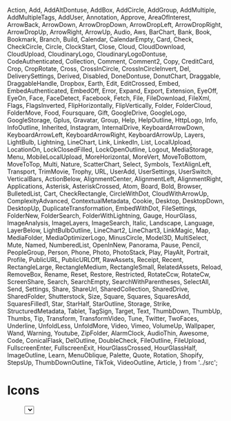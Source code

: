 
  Action,
  Add,
  AddAltDontuse,
  AddBox,
  AddCircle,
  AddGroup,
  AddMultiple,
  AddMultipleTags,
  AddUser,
  Annotation,
  Approve,
  AreaOfInterest,
  ArrowBack,
  ArrowDown,
  ArrowDropDown,
  ArrowDropLeft,
  ArrowDropRight,
  ArrowDropUp,
  ArrowRight,
  ArrowUp,
  Audio,
  Aws,
  BarChart,
  Bank,
  Book,
  Bookmark,
  Branch,
  Build,
  Calendar,
  CalendarEmpty,
  Card,
  Check,
  CheckCircle,
  Circle,
  ClockStart,
  Close,
  Cloud,
  CloudDownload,
  CloudUpload,
  CloudinaryLogo,
  CloudinaryLogoDontuse,
  CodeAuthenticated,
  Collection,
  Comment,
  Comment2,
  Copy,
  CreditCard,
  Crop,
  CropRotate,
  Cross,
  CrossInCircle,
  CrossInCircleInvert,
  Del,
  DeliverySettings,
  Derived,
  Disabled,
  DoneDontuse,
  DonutChart,
  Draggable,
  DraggableHandle,
  Dropbox,
  Earth,
  Edit,
  EditCrossed,
  Embed,
  EmbedAuthenticated,
  EmbedOff,
  Error,
  Expand,
  Export,
  Extension,
  EyeOff,
  EyeOn,
  Face,
  FaceDetect,
  Facebook,
  Fetch,
  File,
  FileDownload,
  FileXml,
  Flags,
  FlagsInverted,
  FlipHorizontally,
  FlipVertically,
  Folder,
  FolderCloud,
  FolderMove,
  Food,
  Foursquare,
  Gift,
  GoogleDrive,
  GoogleLogo,
  GoogleStorage,
  Gplus,
  Gravatar,
  Group,
  Help,
  HelpOutline,
  HttpLogo,
  Info,
  InfoOutline,
  Inherited,
  Instagram,
  InternalDrive,
  KeyboardArrowDown,
  KeyboardArrowLeft,
  KeyboardArrowRight,
  KeyboardArrowUp,
  Layers,
  LightBulb,
  Lightning,
  LineChart,
  Link,
  LinkedIn,
  List,
  LocalUpload,
  LocationOn,
  LockClosedFilled,
  LockOpenOutline,
  Logout,
  MediaStorage,
  Menu,
  MobileLocalUpload,
  MoreHorizontal,
  MoreVert,
  MoveToBottom,
  MoveToTop,
  Multi,
  Nature,
  ScatterChart,
  Select,
  Symbols,
  TextAlignLeft,
  Transport,
  TrimMovie,
  Trophy,
  URL,
  UserAdd,
  UserSettings,
  UserSwitch,
  VerticalBars,
  ActionBelow,
  AlignmentCenter,
  AlignmentLeft,
  AlignmentRight,
  Applications,
  Asterisk,
  AsteriskCrossed,
  Atom,
  Board,
  Bold,
  Browser,
  BulletedList,
  Cart,
  CheckRectangle,
  CircleWithDot,
  CloudWithArrowUp,
  ComplexityAdvanced,
  ContextualMetadata,
  Cookie,
  Desktop,
  DesktopDown,
  DesktopUp,
  DuplicateTransformation,
  EmbedWithDot,
  FileSettings,
  FolderNew,
  FolderSearch,
  FolderWithLightning,
  Gauge,
  HourGlass,
  ImageAnalysis,
  ImageLayers,
  ImageSearch,
  Italic,
  Landscape,
  Language,
  LayerBelow,
  LightBulbOutline,
  LineChart2,
  LineChart3,
  LinkMagic,
  Map,
  MediaFolder,
  MediaOptimizerLogo,
  MinusCircle,
  Model3D,
  MultiSelect,
  Mute,
  Named,
  NumberedList,
  OpenInNew,
  Panorama,
  Pause,
  Pencil,
  PeopleGroup,
  Person,
  Phone,
  Photo,
  PhotoStack,
  Play,
  PlayAlt,
  Portrait,
  Profile,
  PublicURL,
  PublicURLOff,
  RawAssets,
  Receipt,
  Recent,
  RectangleLarge,
  RectangleMedium,
  RectangleSmall,
  RelatedAssets,
  Reload,
  RemoveBox,
  Rename,
  Reset,
  Restore,
  Restricted,
  RotateCcw,
  RotateCw,
  ScreenShare,
  Search,
  SearchEmpty,
  SearchWithParentheses,
  SelectAll,
  Send,
  Settings,
  Share,
  ShareUrl,
  SharedCollection,
  SharedDrive,
  SharedFolder,
  Shutterstock,
  Size,
  Square,
  Squares,
  SquaresAdd,
  SquaresFilled1,
  Star,
  StarHalf,
  StarOutline,
  Storage,
  Strike,
  StructuredMetadata,
  Tablet,
  TagSign,
  Target,
  Text,
  ThumbDown,
  ThumbUp,
  Thumbs,
  Tip,
  Transform,
  TransformVideo,
  Tune,
  Twitter,
  TwoFaces,
  Underline,
  UnfoldLess,
  UnfoldMore,
  Video,
  Vimeo,
  VolumeUp,
  Wallpaper,
  Wand,
  Warning,
  Youtube,
  ZipFolder,
  AlarmClock,
  AudioThin,
  Awesome,
  Code,
  ConicalFlask,
  DelOutline,
  DoubleCheck,
  FileOutline,
  FileUpload,
  FullscreenEnter,
  FullscreenExit,
  HourGlassCrossed,
  HourGlassHalf,
  ImageOutline,
  Learn,
  MenuOblique,
  Palette,
  Quote,
  Rotation,
  Shopify,
  StepsUp,
  ThumbDownOutline,
  TikTok,
  VideoOutline,
  Article,
} from '../src';

<Meta title="Iconography/Icons" />

# Icons

<IconGallery>
  <IconItem name="Action">
    <Action />
  </IconItem>
  <IconItem name="Add">
    <Add />
  </IconItem>
  <IconItem name="AddAltDontuse">
    <AddAltDontuse />
  </IconItem>
  <IconItem name="AddBox">
    <AddBox />
  </IconItem>
  <IconItem name="AddCircle">
    <AddCircle />
  </IconItem>
  <IconItem name="AddGroup">
    <AddGroup />
  </IconItem>
  <IconItem name="AddMultiple">
    <AddMultiple />
  </IconItem>
  <IconItem name="AddMultipleTags">
    <AddMultipleTags />
  </IconItem>
  <IconItem name="AddUser">
    <AddUser />
  </IconItem>
  <IconItem name="Annotation">
    <Annotation />
  </IconItem>
  <IconItem name="Approve">
    <Approve />
  </IconItem>
  <IconItem name="AreaOfInterest">
    <AreaOfInterest />
  </IconItem>
  <IconItem name="ArrowBack">
    <ArrowBack />
  </IconItem>
  <IconItem name="ArrowDown">
    <ArrowDown />
  </IconItem>
  <IconItem name="ArrowDropDown">
    <ArrowDropDown />
  </IconItem>
  <IconItem name="ArrowDropLeft">
    <ArrowDropLeft />
  </IconItem>
  <IconItem name="ArrowDropRight">
    <ArrowDropRight />
  </IconItem>
  <IconItem name="ArrowDropUp">
    <ArrowDropUp />
  </IconItem>
  <IconItem name="ArrowRight">
    <ArrowRight />
  </IconItem>
  <IconItem name="ArrowUp">
    <ArrowUp />
  </IconItem>
  <IconItem name="Audio">
    <Audio />
  </IconItem>
  <IconItem name="Aws">
    <Aws />
  </IconItem>
  <IconItem name="BarChart">
    <BarChart />
  </IconItem>
  <IconItem name="Bank">
    <Bank />
  </IconItem>
  <IconItem name="Book">
    <Book />
  </IconItem>
  <IconItem name="Bookmark">
    <Bookmark />
  </IconItem>
  <IconItem name="Branch">
    <Branch />
  </IconItem>
  <IconItem name="Build">
    <Build />
  </IconItem>
  <IconItem name="Calendar">
    <Calendar />
  </IconItem>
  <IconItem name="CalendarEmpty">
    <CalendarEmpty />
  </IconItem>
  <IconItem name="Card">
    <Card />
  </IconItem>
  <IconItem name="Check">
    <Check />
  </IconItem>
  <IconItem name="CheckCircle">
    <CheckCircle />
  </IconItem>
  <IconItem name="Circle">
    <Circle />
  </IconItem>
  <IconItem name="ClockStart">
    <ClockStart />
  </IconItem>
  <IconItem name="Close">
    <Close />
  </IconItem>
  <IconItem name="Cloud">
    <Cloud />
  </IconItem>
  <IconItem name="CloudDownload">
    <CloudDownload />
  </IconItem>
  <IconItem name="CloudUpload">
    <CloudUpload />
  </IconItem>
  <IconItem name="CloudinaryLogo">
    <CloudinaryLogo />
  </IconItem>
  <IconItem name="CloudinaryLogoDontuse">
    <CloudinaryLogoDontuse />
  </IconItem>
  <IconItem name="CodeAuthenticated">
    <CodeAuthenticated />
  </IconItem>
  <IconItem name="Collection">
    <Collection />
  </IconItem>
  <IconItem name="Comment">
    <Comment />
  </IconItem>
  <IconItem name="Comment2">
    <Comment2 />
  </IconItem>
  <IconItem name="Copy">
    <Copy />
  </IconItem>
  <IconItem name="CreditCard">
    <CreditCard />
  </IconItem>
  <IconItem name="Crop">
    <Crop />
  </IconItem>
  <IconItem name="CropRotate">
    <CropRotate />
  </IconItem>
  <IconItem name="Cross">
    <Cross />
  </IconItem>
  <IconItem name="CrossInCircle">
    <CrossInCircle />
  </IconItem>
  <IconItem name="CrossInCircleInvert">
    <CrossInCircleInvert />
  </IconItem>
  <IconItem name="Del">
    <Del />
  </IconItem>
  <IconItem name="DeliverySettings">
    <DeliverySettings />
  </IconItem>
  <IconItem name="Derived">
    <Derived />
  </IconItem>
  <IconItem name="Disabled">
    <Disabled />
  </IconItem>
  <IconItem name="DoneDontuse">
    <DoneDontuse />
  </IconItem>
  <IconItem name="DonutChart">
    <DonutChart />
  </IconItem>
  <IconItem name="Draggable">
    <Draggable />
  </IconItem>
  <IconItem name="DraggableHandle">
    <DraggableHandle />
  </IconItem>
  <IconItem name="Dropbox">
    <Dropbox />
  </IconItem>
  <IconItem name="Earth">
    <Earth />
  </IconItem>
  <IconItem name="Edit">
    <Edit />
  </IconItem>
  <IconItem name="EditCrossed">
    <EditCrossed />
  </IconItem>
  <IconItem name="Embed">
    <Embed />
  </IconItem>
  <IconItem name="EmbedAuthenticated">
    <EmbedAuthenticated />
  </IconItem>
  <IconItem name="EmbedOff">
    <EmbedOff />
  </IconItem>
  <IconItem name="Error">
    <Error />
  </IconItem>
  <IconItem name="Expand">
    <Expand />
  </IconItem>
  <IconItem name="Export">
    <Export />
  </IconItem>
  <IconItem name="Extension">
    <Extension />
  </IconItem>
  <IconItem name="EyeOff">
    <EyeOff />
  </IconItem>
  <IconItem name="EyeOn">
    <EyeOn />
  </IconItem>
  <IconItem name="Face">
    <Face />
  </IconItem>
  <IconItem name="FaceDetect">
    <FaceDetect />
  </IconItem>
  <IconItem name="Facebook">
    <Facebook />
  </IconItem>
  <IconItem name="Fetch">
    <Fetch />
  </IconItem>
  <IconItem name="File">
    <File />
  </IconItem>
  <IconItem name="FileDownload">
    <FileDownload />
  </IconItem>
  <IconItem name="FileXml">
    <FileXml />
  </IconItem>
  <IconItem name="Flags">
    <Flags />
  </IconItem>
  <IconItem name="FlagsInverted">
    <FlagsInverted />
  </IconItem>
  <IconItem name="FlipHorizontally">
    <FlipHorizontally />
  </IconItem>
  <IconItem name="FlipVertically">
    <FlipVertically />
  </IconItem>
  <IconItem name="Folder">
    <Folder />
  </IconItem>
  <IconItem name="FolderCloud">
    <FolderCloud />
  </IconItem>
  <IconItem name="FolderMove">
    <FolderMove />
  </IconItem>
  <IconItem name="Food">
    <Food />
  </IconItem>
  <IconItem name="Foursquare">
    <Foursquare />
  </IconItem>
  <IconItem name="Gift">
    <Gift />
  </IconItem>
  <IconItem name="GoogleDrive">
    <GoogleDrive />
  </IconItem>
  <IconItem name="GoogleLogo">
    <GoogleLogo />
  </IconItem>
  <IconItem name="GoogleStorage">
    <GoogleStorage />
  </IconItem>
  <IconItem name="Gplus">
    <Gplus />
  </IconItem>
  <IconItem name="Gravatar">
    <Gravatar />
  </IconItem>
  <IconItem name="Group">
    <Group />
  </IconItem>
  <IconItem name="Help">
    <Help />
  </IconItem>
  <IconItem name="HelpOutline">
    <HelpOutline />
  </IconItem>
  <IconItem name="HttpLogo">
    <HttpLogo />
  </IconItem>
  <IconItem name="Info">
    <Info />
  </IconItem>
  <IconItem name="InfoOutline">
    <InfoOutline />
  </IconItem>
  <IconItem name="Inherited">
    <Inherited />
  </IconItem>
  <IconItem name="Instagram">
    <Instagram />
  </IconItem>
  <IconItem name="InternalDrive">
    <InternalDrive />
  </IconItem>
  <IconItem name="KeyboardArrowDown">
    <KeyboardArrowDown />
  </IconItem>
  <IconItem name="KeyboardArrowLeft">
    <KeyboardArrowLeft />
  </IconItem>
  <IconItem name="KeyboardArrowRight">
    <KeyboardArrowRight />
  </IconItem>
  <IconItem name="KeyboardArrowUp">
    <KeyboardArrowUp />
  </IconItem>
  <IconItem name="Layers">
    <Layers />
  </IconItem>
  <IconItem name="LightBulb">
    <LightBulb />
  </IconItem>
  <IconItem name="Lightning">
    <Lightning />
  </IconItem>
  <IconItem name="LineChart">
    <LineChart />
  </IconItem>
  <IconItem name="Link">
    <Link />
  </IconItem>
  <IconItem name="LinkedIn">
    <LinkedIn />
  </IconItem>
  <IconItem name="List">
    <List />
  </IconItem>
  <IconItem name="LocalUpload">
    <LocalUpload />
  </IconItem>
  <IconItem name="LocationOn">
    <LocationOn />
  </IconItem>
  <IconItem name="LockClosedFilled">
    <LockClosedFilled />
  </IconItem>
  <IconItem name="LockOpenOutline">
    <LockOpenOutline />
  </IconItem>
  <IconItem name="Logout">
    <Logout />
  </IconItem>
  <IconItem name="MediaStorage">
    <MediaStorage />
  </IconItem>
  <IconItem name="Menu">
    <Menu />
  </IconItem>
  <IconItem name="MobileLocalUpload">
    <MobileLocalUpload />
  </IconItem>
  <IconItem name="MoreHorizontal">
    <MoreHorizontal />
  </IconItem>
  <IconItem name="MoreVert">
    <MoreVert />
  </IconItem>
  <IconItem name="MoveToBottom">
    <MoveToBottom />
  </IconItem>
  <IconItem name="MoveToTop">
    <MoveToTop />
  </IconItem>
  <IconItem name="Multi">
    <Multi />
  </IconItem>
  <IconItem name="Nature">
    <Nature />
  </IconItem>
  <IconItem name="ScatterChart">
    <ScatterChart />
  </IconItem>
  <IconItem name="Select">
    <Select />
  </IconItem>
  <IconItem name="Symbols">
    <Symbols />
  </IconItem>
  <IconItem name="TextAlignLeft">
    <TextAlignLeft />
  </IconItem>
  <IconItem name="Transport">
    <Transport />
  </IconItem>
  <IconItem name="TrimMovie">
    <TrimMovie />
  </IconItem>
  <IconItem name="Trophy">
    <Trophy />
  </IconItem>
  <IconItem name="URL">
    <URL />
  </IconItem>
  <IconItem name="UserAdd">
    <UserAdd />
  </IconItem>
  <IconItem name="UserSettings">
    <UserSettings />
  </IconItem>
  <IconItem name="UserSwitch">
    <UserSwitch />
  </IconItem>
  <IconItem name="VerticalBars">
    <VerticalBars />
  </IconItem>
  <IconItem name="ActionBelow">
    <ActionBelow />
  </IconItem>
  <IconItem name="AlignmentCenter">
    <AlignmentCenter />
  </IconItem>
  <IconItem name="AlignmentLeft">
    <AlignmentLeft />
  </IconItem>
  <IconItem name="AlignmentRight">
    <AlignmentRight />
  </IconItem>
  <IconItem name="Applications">
    <Applications />
  </IconItem>
  <IconItem name="Asterisk">
    <Asterisk />
  </IconItem>
  <IconItem name="AsteriskCrossed">
    <AsteriskCrossed />
  </IconItem>
  <IconItem name="Atom">
    <Atom />
  </IconItem>
  <IconItem name="Board">
    <Board />
  </IconItem>
  <IconItem name="Bold">
    <Bold />
  </IconItem>
  <IconItem name="Browser">
    <Browser />
  </IconItem>
  <IconItem name="BulletedList">
    <BulletedList />
  </IconItem>
  <IconItem name="Cart">
    <Cart />
  </IconItem>
  <IconItem name="CheckRectangle">
    <CheckRectangle />
  </IconItem>
  <IconItem name="CircleWithDot">
    <CircleWithDot />
  </IconItem>
  <IconItem name="CloudWithArrowUp">
    <CloudWithArrowUp />
  </IconItem>
  <IconItem name="ComplexityAdvanced">
    <ComplexityAdvanced />
  </IconItem>
  <IconItem name="ContextualMetadata">
    <ContextualMetadata />
  </IconItem>
  <IconItem name="Cookie">
    <Cookie />
  </IconItem>
  <IconItem name="Desktop">
    <Desktop />
  </IconItem>
  <IconItem name="DesktopDown">
    <DesktopDown />
  </IconItem>
  <IconItem name="DesktopUp">
    <DesktopUp />
  </IconItem>
  <IconItem name="DuplicateTransformation">
    <DuplicateTransformation />
  </IconItem>
  <IconItem name="EmbedWithDot">
    <EmbedWithDot />
  </IconItem>
  <IconItem name="FileSettings">
    <FileSettings />
  </IconItem>
  <IconItem name="FolderNew">
    <FolderNew />
  </IconItem>
  <IconItem name="FolderSearch">
    <FolderSearch />
  </IconItem>
  <IconItem name="FolderWithLightning">
    <FolderWithLightning />
  </IconItem>
  <IconItem name="Gauge">
    <Gauge />
  </IconItem>
  <IconItem name="HourGlass">
    <HourGlass />
  </IconItem>
  <IconItem name="ImageAnalysis">
    <ImageAnalysis />
  </IconItem>
  <IconItem name="ImageLayers">
    <ImageLayers />
  </IconItem>
  <IconItem name="ImageSearch">
    <ImageSearch />
  </IconItem>
  <IconItem name="Italic">
    <Italic />
  </IconItem>
  <IconItem name="Landscape">
    <Landscape />
  </IconItem>
  <IconItem name="Language">
    <Language />
  </IconItem>
  <IconItem name="LayerBelow">
    <LayerBelow />
  </IconItem>
  <IconItem name="LightBulbOutline">
    <LightBulbOutline />
  </IconItem>
  <IconItem name="LineChart2">
    <LineChart2 />
  </IconItem>
  <IconItem name="LineChart3">
    <LineChart3 />
  </IconItem>
  <IconItem name="LinkMagic">
    <LinkMagic />
  </IconItem>
  <IconItem name="Map">
    <Map />
  </IconItem>
  <IconItem name="MediaFolder">
    <MediaFolder />
  </IconItem>
  <IconItem name="MediaOptimizerLogo">
    <MediaOptimizerLogo />
  </IconItem>
  <IconItem name="MinusCircle">
    <MinusCircle />
  </IconItem>
  <IconItem name="Model3D">
    <Model3D />
  </IconItem>
  <IconItem name="MultiSelect">
    <MultiSelect />
  </IconItem>
  <IconItem name="Mute">
    <Mute />
  </IconItem>
  <IconItem name="Named">
    <Named />
  </IconItem>
  <IconItem name="NumberedList">
    <NumberedList />
  </IconItem>
  <IconItem name="OpenInNew">
    <OpenInNew />
  </IconItem>
  <IconItem name="Panorama">
    <Panorama />
  </IconItem>
  <IconItem name="Pause">
    <Pause />
  </IconItem>
  <IconItem name="Pencil">
    <Pencil />
  </IconItem>
  <IconItem name="PeopleGroup">
    <PeopleGroup />
  </IconItem>
  <IconItem name="Person">
    <Person />
  </IconItem>
  <IconItem name="Phone">
    <Phone />
  </IconItem>
  <IconItem name="Photo">
    <Photo />
  </IconItem>
  <IconItem name="PhotoStack">
    <PhotoStack />
  </IconItem>
  <IconItem name="Play">
    <Play />
  </IconItem>
  <IconItem name="PlayAlt">
    <PlayAlt />
  </IconItem>
  <IconItem name="Portrait">
    <Portrait />
  </IconItem>
  <IconItem name="Profile">
    <Profile />
  </IconItem>
  <IconItem name="PublicURL">
    <PublicURL />
  </IconItem>
  <IconItem name="PublicURLOff">
    <PublicURLOff />
  </IconItem>
  <IconItem name="RawAssets">
    <RawAssets />
  </IconItem>
  <IconItem name="Receipt">
    <Receipt />
  </IconItem>
  <IconItem name="Recent">
    <Recent />
  </IconItem>
  <IconItem name="RectangleLarge">
    <RectangleLarge />
  </IconItem>
  <IconItem name="RectangleMedium">
    <RectangleMedium />
  </IconItem>
  <IconItem name="RectangleSmall">
    <RectangleSmall />
  </IconItem>
  <IconItem name="RelatedAssets">
    <RelatedAssets />
  </IconItem>
  <IconItem name="Reload">
    <Reload />
  </IconItem>
  <IconItem name="RemoveBox">
    <RemoveBox />
  </IconItem>
  <IconItem name="Rename">
    <Rename />
  </IconItem>
  <IconItem name="Reset">
    <Reset />
  </IconItem>
  <IconItem name="Restore">
    <Restore />
  </IconItem>
  <IconItem name="Restricted">
    <Restricted />
  </IconItem>
  <IconItem name="RotateCcw">
    <RotateCcw />
  </IconItem>
  <IconItem name="RotateCw">
    <RotateCw />
  </IconItem>
  <IconItem name="ScreenShare">
    <ScreenShare />
  </IconItem>
  <IconItem name="Search">
    <Search />
  </IconItem>
  <IconItem name="SearchEmpty">
    <SearchEmpty />
  </IconItem>
  <IconItem name="SearchWithParentheses">
    <SearchWithParentheses />
  </IconItem>
  <IconItem name="SelectAll">
    <SelectAll />
  </IconItem>
  <IconItem name="Send">
    <Send />
  </IconItem>
  <IconItem name="Settings">
    <Settings />
  </IconItem>
  <IconItem name="Share">
    <Share />
  </IconItem>
  <IconItem name="ShareUrl">
    <ShareUrl />
  </IconItem>
  <IconItem name="SharedCollection">
    <SharedCollection />
  </IconItem>
  <IconItem name="SharedDrive">
    <SharedDrive />
  </IconItem>
  <IconItem name="SharedFolder">
    <SharedFolder />
  </IconItem>
  <IconItem name="Shutterstock">
    <Shutterstock />
  </IconItem>
  <IconItem name="Size">
    <Size />
  </IconItem>
  <IconItem name="Square">
    <Square />
  </IconItem>
  <IconItem name="Squares">
    <Squares />
  </IconItem>
  <IconItem name="SquaresAdd">
    <SquaresAdd />
  </IconItem>
  <IconItem name="SquaresFilled1">
    <SquaresFilled1 />
  </IconItem>
  <IconItem name="Star">
    <Star />
  </IconItem>
  <IconItem name="StarHalf">
    <StarHalf />
  </IconItem>
  <IconItem name="StarOutline">
    <StarOutline />
  </IconItem>
  <IconItem name="Storage">
    <Storage />
  </IconItem>
  <IconItem name="Strike">
    <Strike />
  </IconItem>
  <IconItem name="StructuredMetadata">
    <StructuredMetadata />
  </IconItem>
  <IconItem name="Tablet">
    <Tablet />
  </IconItem>
  <IconItem name="TagSign">
    <TagSign />
  </IconItem>
  <IconItem name="Target">
    <Target />
  </IconItem>
  <IconItem name="Text">
    <Text />
  </IconItem>
  <IconItem name="ThumbDown">
    <ThumbDown />
  </IconItem>
  <IconItem name="ThumbUp">
    <ThumbUp />
  </IconItem>
  <IconItem name="Thumbs">
    <Thumbs />
  </IconItem>
  <IconItem name="Tip">
    <Tip />
  </IconItem>
  <IconItem name="Transform">
    <Transform />
  </IconItem>
  <IconItem name="TransformVideo">
    <TransformVideo />
  </IconItem>
  <IconItem name="Tune">
    <Tune />
  </IconItem>
  <IconItem name="Twitter">
    <Twitter />
  </IconItem>
  <IconItem name="TwoFaces">
    <TwoFaces />
  </IconItem>
  <IconItem name="Underline">
    <Underline />
  </IconItem>
  <IconItem name="UnfoldLess">
    <UnfoldLess />
  </IconItem>
  <IconItem name="UnfoldMore">
    <UnfoldMore />
  </IconItem>
  <IconItem name="Video">
    <Video />
  </IconItem>
  <IconItem name="Vimeo">
    <Vimeo />
  </IconItem>
  <IconItem name="VolumeUp">
    <VolumeUp />
  </IconItem>
  <IconItem name="Wallpaper">
    <Wallpaper />
  </IconItem>
  <IconItem name="Wand">
    <Wand />
  </IconItem>
  <IconItem name="Warning">
    <Warning />
  </IconItem>
  <IconItem name="Youtube">
    <Youtube />
  </IconItem>
  <IconItem name="ZipFolder">
    <ZipFolder />
  </IconItem>
  <IconItem name="AlarmClock">
    <AlarmClock />
  </IconItem>
  <IconItem name="AudioThin">
    <AudioThin />
  </IconItem>
  <IconItem name="Awesome">
    <Awesome />
  </IconItem>
  <IconItem name="Code">
    <Code />
  </IconItem>
  <IconItem name="ConicalFlask">
    <ConicalFlask />
  </IconItem>
  <IconItem name="DelOutline">
    <DelOutline />
  </IconItem>
  <IconItem name="DoubleCheck">
    <DoubleCheck />
  </IconItem>
  <IconItem name="FileOutline">
    <FileOutline />
  </IconItem>
  <IconItem name="FileUpload">
    <FileUpload />
  </IconItem>
  <IconItem name="FullscreenEnter">
    <FullscreenEnter />
  </IconItem>
  <IconItem name="FullscreenExit">
    <FullscreenExit />
  </IconItem>
  <IconItem name="HourGlassCrossed">
    <HourGlassCrossed />
  </IconItem>
  <IconItem name="HourGlassHalf">
    <HourGlassHalf />
  </IconItem>
  <IconItem name="ImageOutline">
    <ImageOutline />
  </IconItem>
  <IconItem name="Learn">
    <Learn />
  </IconItem>
  <IconItem name="MenuOblique">
    <MenuOblique />
  </IconItem>
  <IconItem name="Palette">
    <Palette />
  </IconItem>
  <IconItem name="Quote">
    <Quote />
  </IconItem>
  <IconItem name="Rotation">
    <Rotation />
  </IconItem>
  <IconItem name="Shopify">
    <Shopify />
  </IconItem>
  <IconItem name="StepsUp">
    <StepsUp />
  </IconItem>
  <IconItem name="ThumbDownOutline">
    <ThumbDownOutline />
  </IconItem>
  <IconItem name="TikTok">
    <TikTok />
  </IconItem>
  <IconItem name="VideoOutline">
    <VideoOutline />
  </IconItem>
  <IconItem name="Article">
    <Article />
  </IconItem>
</IconGallery>

